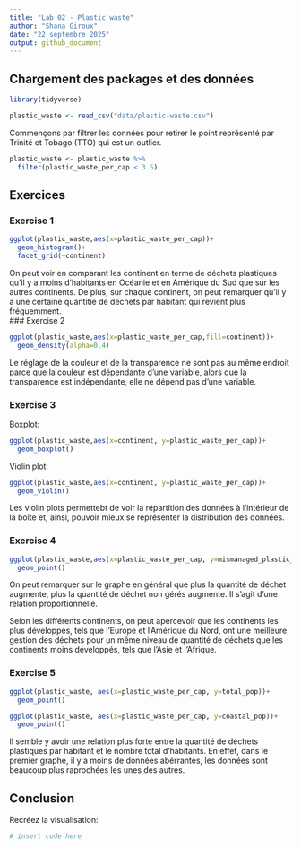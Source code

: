 ```yaml
---
title: "Lab 02 - Plastic waste"
author: "Shana Giroux"
date: "22 septembre 2025"
output: github_document
---
```


## Chargement des packages et des données

```r
library(tidyverse) 
```

```r
plastic_waste <- read_csv("data/plastic-waste.csv")
```

Commençons par filtrer les données pour retirer le point représenté par Trinité et Tobago (TTO) qui est un outlier.

```r
plastic_waste <- plastic_waste %>%
  filter(plastic_waste_per_cap < 3.5)
```


## Exercices

### Exercise 1

```r
ggplot(plastic_waste,aes(x=plastic_waste_per_cap))+
  geom_histogram()+
  facet_grid(~continent)
```

On peut voir en comparant les continent en terme de déchets plastiques qu'il y a moins d'habitants en Océanie et en Amérique du Sud que sur les autres continents. De plus, sur chaque continent, on peut remarquer qu'il y a une certaine quantitié de déchets par habitant qui revient plus fréquemment.   
### Exercise 2

```r
ggplot(plastic_waste,aes(x=plastic_waste_per_cap,fill=continent))+
  geom_density(alpha=0.4)
```

Le réglage de la couleur et de la transparence ne sont pas au même endroit parce que la couleur est dépendante d'une variable, alors que la transparence est indépendante, elle ne dépend pas d'une variable.

### Exercise 3

Boxplot:

```r
ggplot(plastic_waste,aes(x=continent, y=plastic_waste_per_cap))+
  geom_boxplot()
```

Violin plot:

```r
ggplot(plastic_waste,aes(x=continent, y=plastic_waste_per_cap))+
  geom_violin()
```

Les violin plots permettebt de voir la répartition des données à l'intérieur de la boîte et, ainsi, pouvoir mieux se représenter la distribution des données.

### Exercise 4


```r
ggplot(plastic_waste,aes(x=plastic_waste_per_cap, y=mismanaged_plastic_waste_per_cap,color=continent))+
  geom_point()
```

On peut remarquer sur le graphe en général que plus la quantité de déchet augmente, plus la quantité de déchet non gérés augmente. Il s'agit d'une relation proportionnelle. 

Selon les différents continents, on peut apercevoir que les continents les plus développés, tels que l'Europe et l'Amérique du Nord, ont une meilleure gestion des déchets pour un même niveau de quantité de déchets que les continents moins développés, tels que l'Asie et l'Afrique. 

### Exercise 5


```r
ggplot(plastic_waste, aes(x=plastic_waste_per_cap, y=total_pop))+ 
  geom_point()
```

```r
ggplot(plastic_waste, aes(x=plastic_waste_per_cap, y=coastal_pop))+ 
  geom_point()
```

Il semble y avoir une relation plus forte entre la quantité de déchets plastiques par habitant et le nombre total d'habitants. En effet, dans le premier graphe, il y a moins de données abérrantes, les données sont beaucoup plus raprochées les unes des autres. 

## Conclusion

Recréez la visualisation:

```r
# insert code here
```
